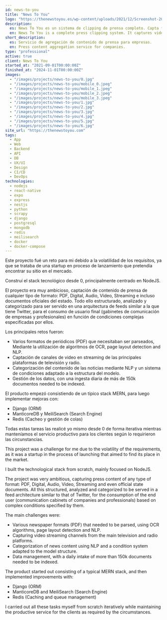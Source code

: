 ```yaml
---
id: news-to-you
title: "News To You"
logo: "https://thenewstoyou.es/wp-content/uploads/2021/12/Screenshot-2021-12-02-at-12.53.48-1.png"
description:
  es: News To You es un sistema de clipping de prensa completo. Capta fuentes de vídeo, audio, papel y formatos digitales, los auna en una plataforma agrupados según los intereses del cliente en base al contenido de los mismos.
  en: News To You is a complete press clipping system. It captures video, audio, paper and digital formats, unites them in a platform grouped according to the client's interests based on their content.
short_description:
  es: Servicio de agregación de contenido de prensa para empresas.
  en: Press content aggregation service for companies.
type: "professional"
active: true
client: News To You
started_at: "2021-09-01T00:00:00Z"
finished_at: "2024-11-01T00:00:00Z"
images:
  - "/images/projects/news-to-you/0.jpg"
  - "/images/projects/news-to-you/mobile_0.jpeg"
  - "/images/projects/news-to-you/mobile_1.jpeg"
  - "/images/projects/news-to-you/mobile_2.jpeg"
  - "/images/projects/news-to-you/mobile_3.jpeg"
  - "/images/projects/news-to-you/1.jpg"
  - "/images/projects/news-to-you/2.jpg"
  - "/images/projects/news-to-you/3.jpg"
  - "/images/projects/news-to-you/4.jpg"
  - "/images/projects/news-to-you/5.jpg"
  - "/images/projects/news-to-you/6.jpg"
site_url: "https://thenewstoyou.com"
tags:
  - App
  - Web
  - Backend
  - API
  - DB
  - UX/UI
  - Design
  - CI/CD
  - DevOps
technologies:
  - nodejs
  - react-native
  - expo
  - express
  - nestjs
  - python
  - scrapy
  - django
  - postgresql
  - mongodb
  - redis
  - meilisearch
  - docker
  - docker-compose
---
```


<LanguageContent>
<section class="prose-base text-text mb-8">
Este proyecto fué un reto para mi debido a la volatilidad de los requisitos, ya que se trataba de una startup en proceso de lanzamiento que pretendía encontrar su sitio en el mercado.

Construí el stack tecnológico desde 0, principalmente centrado en NodeJS.

El proyecto era muy ambicioso, captación de contenido de prensa de cualquier tipo de formato: PDF, Digital, Audio, Vídeo, Streaming e incluso documentos oficiales del estado. Todo ello estructurado, analizado y categorizado para ser servido en una arquitectura de feeds similar a la que tiene Twitter, para el consumo de usuario final (gabinetes de comunicación de empresas y profesionales) en función de condiciones complejas especificadas por ellos.

Los principales retos fueron:
- Varios formatos de periódicos (PDF) que necesitaban ser parseados, Mediante la utilización de algoritmos de OCR, page layout detection and NLP.
- Captación de canales de video en streaming de las principales plataformas de televisión y radio.
- Categorización del contenido de las noticias mediante NLP y un sistema de condiciones adaptado a la estructura del modelo.
- Gestión de los datos, con una ingesta diaria de más de 150k documentos needed to be indexed.

El producto empezó consistiendo de un típico stack MERN, para luego implementar mejoras con:
- Django (ORM)
- ManticoreDB y MeiliSearch (Search Engine)
- Redis (Cacheo y gestión de colas)

Todas estas tareas las realicé yo mismo desde 0 de forma iterativa mientras manteníamos el servicio productivo para los clientes según lo requirieron las circunstancias.
</section>
<section class="prose-base text-text mb-8" slot="en">
This project was a challenge for me due to the volatility of the requirements, as it was a startup in the process of launching that aimed to find its place in the market.

I built the technological stack from scratch, mainly focused on NodeJS.

The project was very ambitious, capturing press content of any type of format: PDF, Digital, Audio, Video, Streaming and even official state documents. All this structured, analyzed and categorized to be served in a feed architecture similar to that of Twitter, for the consumption of the end user (communication cabinets of companies and professionals) based on complex conditions specified by them.

The main challenges were:
- Various newspaper formats (PDF) that needed to be parsed, using OCR algorithms, page layout detection and NLP.
- Capturing video streaming channels from the main television and radio platforms.
- Categorization of news content using NLP and a condition system adapted to the model structure.
- Data management, with a daily intake of more than 150k documents needed to be indexed.

The product started out consisting of a typical MERN stack, and then implemented improvements with:
- Django (ORM)
- ManticoreDB and MeiliSearch (Search Engine)
- Redis (Caching and queue management)

I carried out all these tasks myself from scratch iteratively while maintaining the productive service for the clients as required by the circumstances.
</section>
</LanguageContent>

